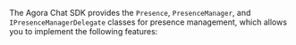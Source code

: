 <PlatformWrapper platform="unity">

The Agora Chat SDK provides the `Presence`, `PresenceManager`, and `IPresenceManagerDelegate` classes for presence management, which allows you to implement the following features:

</PlatformWrapper>
